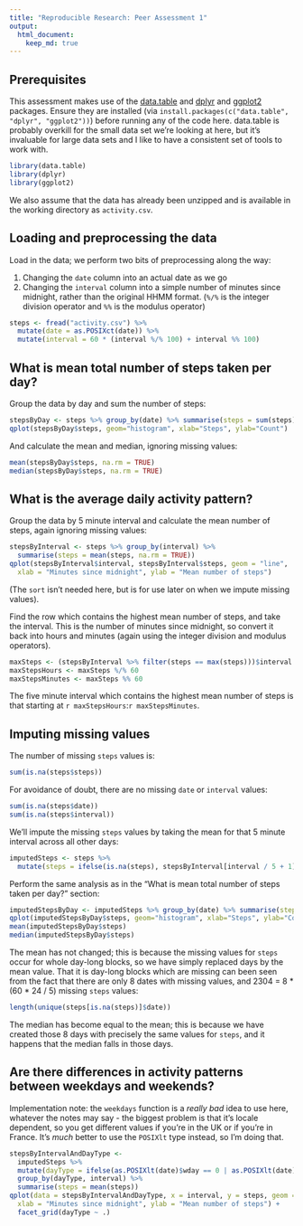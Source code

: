 ```yaml
---
title: "Reproducible Research: Peer Assessment 1"
output: 
  html_document:
    keep_md: true
---
```


## Prerequisites

This assessment makes use of the [data.table](https://cran.r-project.org/web/packages/data.table/index.html) and [dplyr](https://cran.r-project.org/web/packages/dplyr/index.html) and [ggplot2](https://cran.r-project.org/web/packages/ggplot2/index.html) packages. Ensure they are installed (via `install.packages(c("data.table", "dplyr", "ggplot2"))`) before running any of the code here. data.table is probably overkill for the small data set we're looking at here, but it's invaluable for large data sets and I like to have a consistent set of tools to work with.

```r
library(data.table)
library(dplyr)
library(ggplot2)
```

We also assume that the data has already been unzipped and is available in the working directory as `activity.csv`.

## Loading and preprocessing the data

Load in the data; we perform two bits of preprocessing along the way:

1. Changing the `date` column into an actual date as we go
2. Changing the `interval` column into a simple number of minutes since midnight, rather than the original HHMM format. (`%/%` is the integer division operator and `%%` is the modulus operator)

```r
steps <- fread("activity.csv") %>%
  mutate(date = as.POSIXct(date)) %>%
  mutate(interval = 60 * (interval %/% 100) + interval %% 100)
```

## What is mean total number of steps taken per day?

Group the data by day and sum the number of steps:

```r
stepsByDay <- steps %>% group_by(date) %>% summarise(steps = sum(steps))
qplot(stepsByDay$steps, geom="histogram", xlab="Steps", ylab="Count")
```

And calculate the mean and median, ignoring missing values:

```r
mean(stepsByDay$steps, na.rm = TRUE)
median(stepsByDay$steps, na.rm = TRUE)
```

## What is the average daily activity pattern?

Group the data by 5 minute interval and calculate the mean number of steps, again ignoring missing values:

```r
stepsByInterval <- steps %>% group_by(interval) %>%
  summarise(steps = mean(steps, na.rm = TRUE))
qplot(stepsByInterval$interval, stepsByInterval$steps, geom = "line",
  xlab = "Minutes since midnight", ylab = "Mean number of steps")
```

(The `sort` isn't needed here, but is for use later on when we impute missing values).

Find the row which contains the highest mean number of steps, and take the interval. This is the number of minutes since midnight, so convert it back into hours and minutes (again using the integer division and modulus operators).

```r
maxSteps <- (stepsByInterval %>% filter(steps == max(steps)))$interval
maxStepsHours <- maxSteps %/% 60
maxStepsMinutes <- maxSteps %% 60
```

The five minute interval which contains the highest mean number of steps is that starting at `r maxStepsHours`:`r maxStepsMinutes`.

## Imputing missing values

The number of missing `steps` values is:

```r
sum(is.na(steps$steps))
```

For avoidance of doubt, there are no missing `date` or `interval` values:

```r
sum(is.na(steps$date))
sum(is.na(steps$interval))
```

We'll impute the missing `steps` values by taking the mean for that 5 minute interval across all other days:

```r
imputedSteps <- steps %>%
  mutate(steps = ifelse(is.na(steps), stepsByInterval[interval / 5 + 1]$steps, steps))
```

Perform the same analysis as in the "What is mean total number of steps taken per day?" section:

```r
imputedStepsByDay <- imputedSteps %>% group_by(date) %>% summarise(steps = sum(steps))
qplot(imputedStepsByDay$steps, geom="histogram", xlab="Steps", ylab="Count")
mean(imputedStepsByDay$steps)
median(imputedStepsByDay$steps)
```

The mean has not changed; this is because the missing values for `steps` occur for whole day-long blocks, so we have simply replaced days by the mean value. That it is day-long blocks which are missing can been seen from the fact that there are only 8 dates with missing values, and 2304 = 8 * (60 * 24 / 5) missing `steps` values:

```r
length(unique(steps[is.na(steps)]$date))
```

The median has become equal to the mean; this is because we have created those 8 days with precisely the same values for `steps`, and it happens that the median falls in those days.

## Are there differences in activity patterns between weekdays and weekends?

Implementation note: the `weekdays` function is a *really bad* idea to use here, whatever the notes may say - the biggest problem is that it's locale dependent, so you get different values if you're in the UK or if you're in France. It's *much* better to use the `POSIXlt` type instead, so I'm doing that.

```r
stepsByIntervalAndDayType <-
  imputedSteps %>%
  mutate(dayType = ifelse(as.POSIXlt(date)$wday == 0 | as.POSIXlt(date)$wday == 6, "weekend", "weekday")) %>%
  group_by(dayType, interval) %>%
  summarise(steps = mean(steps))
qplot(data = stepsByIntervalAndDayType, x = interval, y = steps, geom = "line",
  xlab = "Minutes since midnight", ylab = "Mean number of steps") +
  facet_grid(dayType ~ .)
```


